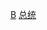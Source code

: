 {{Navbox
|name = 博茨瓦纳总统
|title = [[博茨瓦纳]][[博茨瓦纳总统|总统]]
|imageleft = [[File:Flag of the President of Botswana.svg|right|80px|博茨瓦纳共和国总统旗帜]]
|image = [[File:Coat_of_arms_of_Botswana.svg|right|60px|博茨瓦纳共和国国徽]]
|titlestyle = background:#b0c4de<!--LightSteelBlue-->;
|list1 =[[塞雷茨·卡马]]{{to}}[[奎特·马西雷]]{{to}}[[费斯图斯·莫加埃]]{{to}}[[伊恩·卡马]]{{to}}[[莫貴茨·馬西西]]
}}<noinclude>
[[Category:博茨瓦纳总统| ]]
[[Category:国家元首导航模板|B]]
[[Category:博茨瓦纳政治人物模板|总统]]
</noinclude>